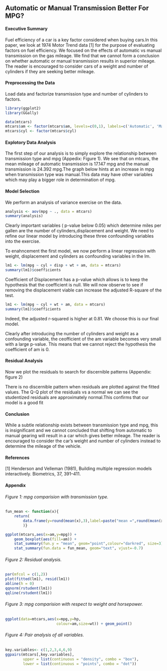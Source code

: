 
## Automatic or Manual Transmission Better For MPG?


#### Executive Summary


Fuel efficiency of a car is a key factor considered when buying cars.In this paper, we look at 1974 Motor Trend data [1] for the purpose of evaluating factors on fuel efficiency. We focused on the effects of automatic vs manual transmission on the gas mileage. We find that we cannot form a conclusion on whether automatic or manual transmission results in superior mileage. The reader is encouraged to consider cars of a weight and number of cylinders if they are seeking better mileage.


#### Preprocessing the Data


Load data and factorize transmission type and number of cylinders to factors.

```r
library(ggplot2)
library(GGally)
```
```r
data(mtcars)
mtcars$am <- factor(mtcars$am, levels=c(0,1), labels=c('Automatic', 'Manual'))
mtcars$cyl <- factor(mtcars$cyl)
```


#### Explotory Data Analysis

The first step of our analysis is to simply explore the relationship between transmission type and mpg (Appedix: Figure 1). We see that on mtcars, the mean mileage of automatic transmission is 17.147 mpg and the manual transmission is 24.392 mpg.The graph below hints at an increase in mpg when transmission type was manual.This data may have other variables which may play a bigger role in determination of mpg.


#### Model Selection

We perform an analysis of variance exercise on the data.

```r
analysis <- aov(mpg ~ ., data = mtcars)
summary(analysis)
```

Clearly important variables ( p-value below 0.05) which determine miles per gallen are the number of cylinders,displacement and weight. We need to refine our linear model by introducing these three confounding variables into the exercise.

To enahncement the first model, we now perform a linear regression with weight, displacement and cylinders as confounding variables in the lm.

```r
lm1 <- lm(mpg ~ cyl + disp + wt + am, data = mtcars)
summary(lm1)$coefficients
```

Coefficient of Displacement has a p-value which allows is to keep the hypothesis that the coefficient is null. We will now observe to see if removing the displacement viable can increase the adjusted R-square of the test.

```r
lm1 <- lm(mpg ~ cyl + wt + am, data = mtcars)
summary(lm1)$coefficients
```

Indeed, the adjusted r-squared is higher at 0.81. We choose this is our final model.

Clearly after introducing the number of cylinders and weight as a confounding variable, the ceofficient of the am variable becomes very small with a large p-value. This means that we cannot reject the hypothesis the coefficient of am is 0.


#### Residual Analysis

Now we plot the residuals to search for discernible patterns (Appendix: figure 2)


There is no discernible pattern when residuals are plotted against the fitted values. The Q-Q plot of the residuals vs a normal we can see the studentized residuals are approximately normal.This confirms that our model is a good fit 


#### Conclusion

While a subtle relationship exists between transmission type and mpg, this is insignificant and we cannot concluded that shifting from automatic to manual gearing will result in a car which gives better mileage. The reader is encouraged to consider the car's weight and number of cylinders instead to determine the mileage of the vehicle.



#### References

[1] Henderson and Velleman (1981), Building multiple regression models interactively. Biometrics, 37, 391–411.



#### Appendix

###### Figure 1: mpg comparision with transmission type.

```r

fun_mean <- function(x){
    return(
        data.frame(y=round(mean(x),3),label=paste("mean =",round(mean(x),3)))
        )}

ggplot(mtcars,aes(x=am,y=mpg)) +
    geom_boxplot(aes(fill=am)) +
    stat_summary(fun.y = "mean", geom="point",colour="darkred", size=3) +
    stat_summary(fun.data = fun_mean, geom="text", vjust=-0.7)
```

###### Figure 2: Residual analysis.

```r
par(mfcol = c(1,2))
plot(fitted(lm1), resid(lm1))
abline(h = 0)
qqnorm(rstudent(lm1))
qqline(rstudent(lm1))

```

###### Figure 3: mpg comparision with respect to weight and horsepower.

```r
ggplot(data=mtcars,aes(x=mpg,y=hp, 
                       colour=am,size=wt)) + geom_point()
```

###### Figure 4: Pair analysis of all variables.

```r
key.variables<- c(1,2,3,4,6,9)
ggpairs(mtcars[,key.variables],
        upper = list(continuous = "density", combo = "box"),
        lower = list(continuous = "points", combo = "dot"))

```

